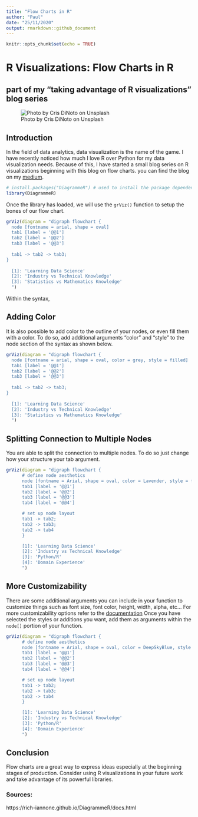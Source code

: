 ```yaml
---
title: "Flow Charts in R"
author: "Paul"
date: "25/11/2020"
output: rmarkdown::github_document
---
```


```r
knitr::opts_chunk$set(echo = TRUE)
```

# R Visualizations: Flow Charts in R
## part of my "taking advantage of R visualizations" blog series

![Photo by Cris DiNoto on Unsplash](./cris-dinoto-62Phjv4KUdo-unsplash.jpg)

## Introduction

In the field of data analytics, data visualization is the name of the game. I have recently noticed how much I love R over Python for my data visualization needs. Because of this, I have started a small blog series on R visualizations beginning with this blog on flow charts. you can find the blog on my [medium](https://medium.com/@paulaleksis/r-visualizations-flow-charts-in-r-4cfa7f783872).

```r
# install.packages("DiagrammeR") # used to install the package dependencies needed for this blog
library(DiagrammeR)
```

Once the library has loaded, we will use the `grViz()` function to setup the bones of our flow chart.

```r
grViz(diagram = "digraph flowchart {
  node [fontname = arial, shape = oval]
  tab1 [label = '@@1']
  tab2 [label = '@@2']
  tab3 [label = '@@3']
  
  tab1 -> tab2 -> tab3;
}
  
  [1]: 'Learning Data Science'
  [2]: 'Industry vs Technical Knowledge'    
  [3]: 'Statistics vs Mathematics Knowledge'    
  ")
```

Within the syntax, 


## Adding Color
It is also possible to add color to the outline of your nodes, or even fill them with a color. To do so, add additional arguments "color" and "style" to the node section of the syntax as shown below.

```r
grViz(diagram = "digraph flowchart {
  node [fontname = arial, shape = oval, color = grey, style = filled]
  tab1 [label = '@@1']
  tab2 [label = '@@2']
  tab3 [label = '@@3']
  
  tab1 -> tab2 -> tab3;
}
  
  [1]: 'Learning Data Science'
  [2]: 'Industry vs Technical Knowledge'    
  [3]: 'Statistics vs Mathematics Knowledge'    
  ")

```

## Splitting Connection to Multiple Nodes

You are able to split the connection to multiple nodes. To do so just change how your structure your tab argument.

```r
grViz(diagram = "digraph flowchart {
      # define node aesthetics
      node [fontname = Arial, shape = oval, color = Lavender, style = filled]        
      tab1 [label = '@@1']
      tab2 [label = '@@2']
      tab3 [label = '@@3']
      tab4 [label = '@@4']

      # set up node layout
      tab1 -> tab2;
      tab2 -> tab3;
      tab2 -> tab4
      }

      [1]: 'Learning Data Science'
      [2]: 'Industry vs Technical Knowledge'
      [3]: 'Python/R'
      [4]: 'Domain Experience'
      ")
```


## More Customizability

There are some additional arguments you can include in your function to customize things such as font size, font color, height, width, alpha, etc… For more customizability options refer to the [documentation](https://rich-iannone.github.io/DiagrammeR/graphviz_and_mermaid.html) Once you have selected the styles or additions you want, add them as arguments within the `node[]` portion of your function.

```r
grViz(diagram = "digraph flowchart {
      # define node aesthetics
      node [fontname = Arial, shape = oval, color = DeepSkyBlue, style = filled, fontcolor = White]        
      tab1 [label = '@@1']
      tab2 [label = '@@2']
      tab3 [label = '@@3']
      tab4 [label = '@@4']

      # set up node layout
      tab1 -> tab2;
      tab2 -> tab3;
      tab2 -> tab4
      }

      [1]: 'Learning Data Science'
      [2]: 'Industry vs Technical Knowledge'
      [3]: 'Python/R'
      [4]: 'Domain Experience'
      ")
```



## Conclusion

Flow charts are a great way to express ideas especially at the beginning stages of production. Consider using R visualizations in your future work and take advantage of its powerful libraries.

### Sources:

https://rich-iannone.github.io/DiagrammeR/docs.html

